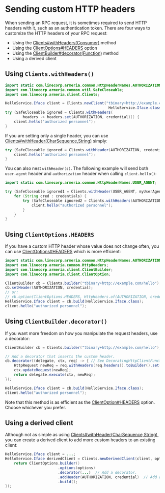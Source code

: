 # Sending custom HTTP headers

When sending an RPC request, it is sometimes required to send HTTP headers with it, such as an authentication token.
There are four ways to customize the HTTP headers of your RPC request:
- Using the [Clients#withHeaders(Consumer)](type) method
- Using the [ClientOptions#HEADERS](type) option
- Using the [ClientBuilder#decorator(Function)](type) method
- Using a derived client

## Using `Clients.withHeaders()`

```java
import static com.linecorp.armeria.common.HttpHeaderNames.AUTHORIZATION;
import com.linecorp.armeria.common.util.SafeCloseable;
import com.linecorp.armeria.client.Clients;

HelloService.Iface client = Clients.newClient("tbinary+http://example.com/hello",
                                               HelloService.Iface.class);
try (SafeCloseable ignored = Clients.withHeaders(
        headers -> headers.set(AUTHORIZATION, credential))) {
    client.hello("authorized personnel");
}
```

If you are setting only a single header,
you can use [Clients#withHeader(CharSequence,String)](type) simply:

```java
try (SafeCloseable ignored = Clients.withHeader(AUTHORIZATION, credential)) {
    client.hello("authorized personnel");
}
```

You can also nest `withHeader(s)`. The following example will send both `user-agent` header and
`authorization` header when calling `client.hello()`:

```java
import static com.linecorp.armeria.common.HttpHeaderNames.USER_AGENT;

try (SafeCloseable ignored1 = Clients.withHeader(USER_AGENT, myUserAgent)) {
    for (String cred : credentials) {
        try (SafeCloseable ignored2 = Clients.withHeaders(AUTHORIZATION, cred)) {
            client.hello("authorized personnel");
        }
    }
}
```

## Using `ClientOptions.HEADERS`

If you have a custom HTTP header whose value does not change often, you can use
[ClientOptions#HEADERS](type) which is more efficient:

```java
import static com.linecorp.armeria.common.HttpHeaderNames.AUTHORIZATION;
import com.linecorp.armeria.common.HttpHeaders;
import com.linecorp.armeria.client.ClientBuilder;
import com.linecorp.armeria.client.ClientOption;

ClientBuilder cb = Clients.builder("tbinary+http://example.com/hello");
cb.setHeader(AUTHORIZATION, credential);
// or:
// cb.option(ClientOptions.HEADERS, HttpHeaders.of(AUTHORIZATION, credential));
HelloService.Iface client = cb.build(HelloService.Iface.class);
client.hello("authorized personnel");
```

## Using `ClientBuilder.decorator()`

If you want more freedom on how you manipulate the request headers, use a decorator:

```java
ClientBuilder cb = Clients.builder("tbinary+http://example.com/hello");

// Add a decorator that inserts the custom header.
cb.decorator((delegate, ctx, req) -> { // See DecoratingHttpClientFunction and DecoratingRpcClientFunction.
    HttpRequest newReq = req.withHeaders(req.headers().toBuilder().set(AUTHORIZATION, credential));
    ctx.updateRequest(newReq);
    return delegate.execute(ctx, newReq);
});

HelloService.Iface client = cb.build(HelloService.Iface.class);
client.hello("authorized personnel");
```

Note that this method is as efficient as the [ClientOption#HEADERS](type) option.
Choose whichever you prefer.

## Using a derived client

Although not as simple as using [Clients#withHeader(CharSequence,String)](type),
you can create a derived client to add more custom headers to an existing client:

```java
HelloService.Iface client = ...;
HelloService.Iface derivedClient = Clients.newDerivedClient(client, options -> {
    return ClientOptions.builder()
                        .options(options)
                        .decorator(...)  // Add a decorator.
                        .addHeader(AUTHORIZATION, credential)  // Add an HTTP header.
                        .build();
});
```
